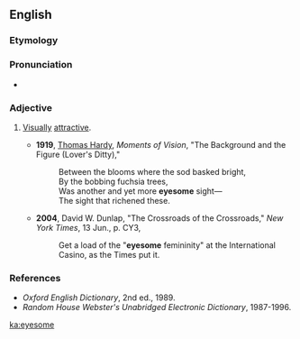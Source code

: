 ==English==

===Etymology===
{{suffix|eye|some|lang=en}}

===Pronunciation===
* {{IPA|/ˈaɪ.səm/|lang=en}}

===Adjective===
{{en-adj}}

# {{lb|en|archaic|often|poetic}} [[visually|Visually]] [[attractive]].
#* '''1919''', [[w:Thomas_Hardy|Thomas Hardy]], ''Moments of Vision'', "The Background and the Figure (Lover's Ditty),"
#*: Between the blooms where the sod basked bright,
#*: By the bobbing fuchsia trees,
#*: Was another and yet more '''eyesome''' sight—
#*: The sight that richened these.
#* '''2004''', David W. Dunlap, "The Crossroads of the Crossroads," ''New York Times'', 13 Jun., p. CY3,
#*: Get a load of the "'''eyesome''' femininity" at the International Casino, as the Times put it.

===References===
* ''Oxford English Dictionary'', 2nd ed., 1989.
* ''Random House Webster's Unabridged Electronic Dictionary'', 1987-1996.

[[ka:eyesome]]